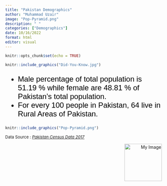 ```yaml
---
title: "Pakistan Demographics"
author: "Muhammad Uzair"
image: "Pop-Pyramid.png"
description: " "
categories: ["Demographics"]
date: 10/16/2022
format: html
editor: visual
---
```


```r
knitr::opts_chunk$set(echo = TRUE)
```

```r
knitr::include_graphics("Did-You-Know.jpg")
```

<font size="5" face = "arial" color = "black">

-   Male percentage of total population is 51.19 % while female are 48.81 % of Pakistan's total population.
-   For every 100 people in Pakistan, 64 live in Rural Areas of Pakistan.

</font>

```r
knitr::include_graphics("Pop-Pyramid.png")
```

<font size = "2"> Data Source : [*Pakistan Census Data 2017*](https://www.pbs.gov.pk/content/final-results-census-2017) </font>

::: {style="text-align: right;"}
<img src="Final-Logo.png" alt="My Image" width="120"/>
:::
